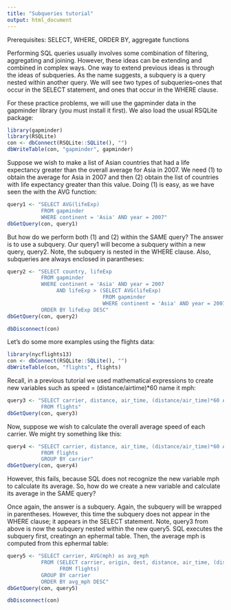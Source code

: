```yaml
---
title: "Subqueries tutorial"
output: html_document
---
```

Prerequisites: SELECT, WHERE, ORDER BY, aggregate functions

Performing SQL queries usually involves some combination of filtering, aggregating and joining. However, these ideas can be extending and combined in complex ways. One way to extend previous ideas is through the ideas of subqueries. As the name suggests, a subquery is a query nested within another query. We will see two types of subqueries--ones that occur in the SELECT statement, and ones that occur in the WHERE clause.

For these practice problems, we will use the gapminder data in the gapminder library (you must install it first). We also load the usual RSQLite package:
```r
library(gapminder)
library(RSQLite)
con <- dbConnect(RSQLite::SQLite(), "")
dbWriteTable(con, "gapminder", gapminder)
```

Suppose we wish to make a list of Asian countries that had a life expectancy greater than the overall average for Asia in 2007. We need (1) to obtain the average for Asia in 2007 and then (2) obtain the list of countries with life expectancy greater than this value. Doing (1) is easy, as we have seen the with the AVG function:
```r
query1 <- "SELECT AVG(lifeExp)
           FROM gapminder
           WHERE continent = 'Asia' AND year = 2007"
dbGetQuery(con, query1)
```

But how do we perform both (1) and (2) within the SAME query? The answer is to use a subquery. Our query1 will become a subquery within a new query, query2. Note, the subquery is nested in the WHERE clause. Also, subqueries are always enclosed in parantheses:
```r
query2 <- "SELECT country, lifeExp
           FROM gapminder
           WHERE continent = 'Asia' AND year = 2007 
                AND lifeExp > (SELECT AVG(lifeExp)
                               FROM gapminder
                               WHERE continent = 'Asia' AND year = 2007)
           ORDER BY lifeExp DESC"
dbGetQuery(con, query2)
```

```r
dbDisconnect(con) 
```

Let's do some more examples using the flights data:
```r
library(nycflights13)
con <- dbConnect(RSQLite::SQLite(), "")
dbWriteTable(con, "flights", flights)
```

Recall, in a previous tutorial we used mathematical expressions to create new variables such as speed = (distance/airtime)*60 name it mph:
```r
query3 <- "SELECT carrier, distance, air_time, (distance/air_time)*60 AS mph
           FROM flights"
dbGetQuery(con, query3)
```

Now, suppose we wish to calculate the overall average speed of each carrier. We might try something like this:
```r
query4 <- "SELECT carrier, distance, air_time, (distance/air_time)*60 AS mph, AVG(mph)
           FROM flights
           GROUP BY carrier"
dbGetQuery(con, query4)
```
However, this fails, because SQL does not recognize the new variable mph to calculate its average. So, how do we create a new variable and calculate its average in the SAME query?

Once again, the answer is a subquery. Again, the subquery will be wrapped in parentheses. However, this time the subquery does not appear in the WHERE clause; it appears in the SELECT statement. Note, query3 from above is now the subquery nested within the new query5. SQL executes the subquery first, creatingn an ephermal table. Then, the average mph is computed from this ephermal table:
```r
query5 <- "SELECT carrier, AVG(mph) as avg_mph
           FROM (SELECT carrier, origin, dest, distance, air_time, (distance/air_time)*60 AS mph
                 FROM flights)
           GROUP BY carrier
           ORDER BY avg_mph DESC"
dbGetQuery(con, query5)
```

```r
dbDisconnect(con) 
```












